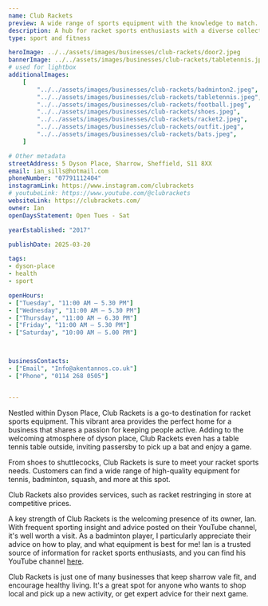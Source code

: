 ```yaml
---
name: Club Rackets
preview: A wide range of sports equipment with the knowledge to match.
description: A hub for racket sports enthusiasts with a diverse collection of equipment.
type: sport and fitness

heroImage: ../../assets/images/businesses/club-rackets/door2.jpeg
bannerImage: ../../assets/images/businesses/club-rackets/tabletennis.jpeg
# used for lightbox
additionalImages:
    [
        "../../assets/images/businesses/club-rackets/badminton2.jpeg",
        "../../assets/images/businesses/club-rackets/tabletennis.jpeg",
        "../../assets/images/businesses/club-rackets/football.jpeg",
        "../../assets/images/businesses/club-rackets/shoes.jpeg",
        "../../assets/images/businesses/club-rackets/racket2.jpeg",
        "../../assets/images/businesses/club-rackets/outfit.jpeg",
        "../../assets/images/businesses/club-rackets/bats.jpeg",
    ]

# Other metadata
streetAddress: 5 Dyson Place, Sharrow, Sheffield, S11 8XX
email: ian_sills@hotmail.com
phoneNumber: "07791112404"
instagramLink: https://www.instagram.com/clubrackets
# youtubeLink: https://www.youtube.com/@clubrackets
websiteLink: https://clubrackets.com/
owner: Ian
openDaysStatement: Open Tues - Sat

yearEstablished: "2017"

publishDate: 2025-03-20

tags:
- dyson-place
- health
- sport

openHours:
- ["Tuesday", "11:00 AM — 5.30 PM"]
- ["Wednesday", "11:00 AM — 5.30 PM"]
- ["Thursday", "11:00 AM — 6.30 PM"]
- ["Friday", "11:00 AM — 5.30 PM"]
- ["Saturday", "10:00 AM — 5.00 PM"]



businessContacts:
- ["Email", "Info@akentannos.co.uk"]
- ["Phone", "0114 268 0505"]


---
```


Nestled within Dyson Place, Club Rackets is a go-to destination for racket sports equipment. This vibrant area provides the perfect home for 
a business that shares a passion for keeping people active. Adding to the welcoming atmosphere of dyson place, Club Rackets even has a table 
tennis table outside, inviting passersby to pick up a bat and enjoy a game.

From shoes to shuttlecocks, Club Rackets is sure to meet your racket sports needs. Customers can find a wide range of high-quality equipment 
for tennis, badminton, squash, and more at this spot. 

Club Rackets also provides services, such as racket restringing in store at competitive prices.

A key strength of Club Rackets is the welcoming presence of its owner, Ian. With frequent sporting insight and advice posted on their YouTube channel,
it's well worth a visit. As a badminton player, I particularly appreciate their advice on how to play, and what equipment is best for me!
Ian is a trusted source of information for racket sports enthusiasts, and you can find his YouTube channel [here](https://www.youtube.com/@ClubRackets).

Club Rackets is just one of many businesses that keep sharrow vale fit, and encourage healthy living. It's a great spot for anyone who wants to shop 
local and pick up a new activity, or get expert advice for their next game.

